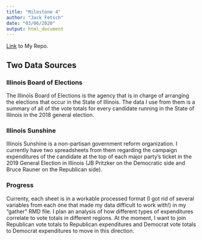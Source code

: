 ```yaml
---
title: "Milestone 4"
author: "Jack Fetsch"
date: "03/06/2020"
output: html_document
---
```


[Link](https://github.com/jackfetsch/milestone-4) to My Repo.

## Two Data Sources

### Illinois Board of Elections

The Illinois Board of Elections is the agency that is in charge of arranging the elections that occur in the State of Illinois. The data I use from them is a summary of all of the vote totals for every candidate running in the State of Illinois in the 2018 general election. 

### Illinois Sunshine

Illinois Sunshine is a non-partisan government reform organization. I currently have two spreadsheets from them regarding the campaign expenditures of the candidate at the top of each major party's ticket in the 2019 General Election in Illinois (JB Pritzker on the Democratic side and Bruce Rauner on the Republican side). 

### Progress

Currenty, each sheet is in a workable processed format (I got rid of several variables from each one that made my data difficult to work with!) in my "gather" RMD file. I plan an analysis of how different types of expenditures correlate to vote totals in different regions. At the moment, I want to join Republican vote totals to Republican expenditures and Democrat vote totals to Democrat expenditures to move in this direction.